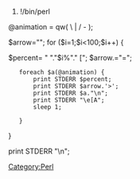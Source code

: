 [[Category:Perl]]
<perl>
#!/bin/perl
@animation = qw( \ | / - );

$arrow="";
for ($i=1;$i<100;$i++) {

$percent= "    "."$i%"." [";
$arrow.="=";

	foreach $a(@animation) {
		print STDERR $percent;
		print STDERR $arrow.'>';
		print STDERR $a."\n";
		print STDERR "\e[A";
		sleep 1;

	}

}

print STDERR "\n";
</perl>
